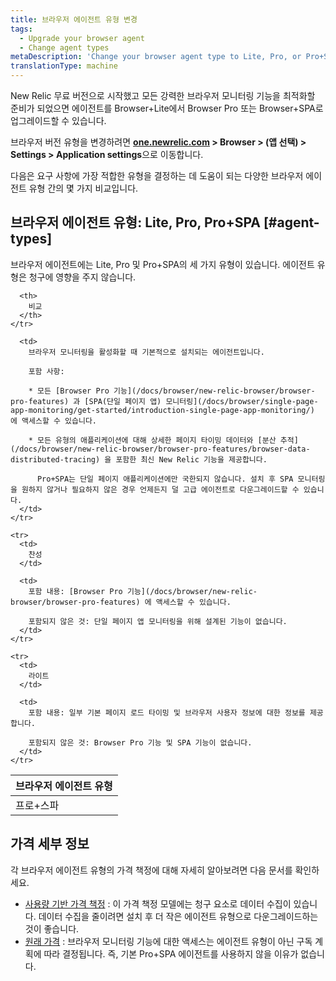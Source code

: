 ```yaml
---
title: 브라우저 에이전트 유형 변경
tags:
  - Upgrade your browser agent
  - Change agent types
metaDescription: 'Change your browser agent type to Lite, Pro, or Pro+SPA'
translationType: machine
---
```


New Relic 무료 버전으로 시작했고 모든 강력한 브라우저 모니터링 기능을 최적화할 준비가 되었으면 에이전트를 Browser+Lite에서 Browser Pro 또는 Browser+SPA로 업그레이드할 수 있습니다.

브라우저 버전 유형을 변경하려면 **[one.newrelic.com](https://one.newrelic.com/all-capabilities) > Browser > (앱 선택) > Settings > Application settings**으로 이동합니다.

다음은 요구 사항에 가장 적합한 유형을 결정하는 데 도움이 되는 다양한 브라우저 에이전트 유형 간의 몇 가지 비교입니다.

## 브라우저 에이전트 유형: Lite, Pro, Pro+SPA [#agent-types]

브라우저 에이전트에는 Lite, Pro 및 Pro+SPA의 세 가지 유형이 있습니다. 에이전트 유형은 청구에 영향을 주지 않습니다.

<table>
  <thead>
    <tr>
      <th style={{ width: "150px" }}>
        브라우저 에이전트 유형
      </th>

      <th>
        비교
      </th>
    </tr>
  </thead>

  <tbody>
    <tr>
      <td>
        프로+스파
      </td>

      <td>
        브라우저 모니터링을 활성화할 때 기본적으로 설치되는 에이전트입니다.

        포함 사항:

        * 모든 [Browser Pro 기능](/docs/browser/new-relic-browser/browser-pro-features) 과 [SPA(단일 페이지 앱) 모니터링](/docs/browser/single-page-app-monitoring/get-started/introduction-single-page-app-monitoring/) 에 액세스할 수 있습니다.

        * 모든 유형의 애플리케이션에 대해 상세한 페이지 타이밍 데이터와 [분산 추적](/docs/browser/new-relic-browser/browser-pro-features/browser-data-distributed-tracing) 을 포함한 최신 New Relic 기능을 제공합니다.

          Pro+SPA는 단일 페이지 애플리케이션에만 국한되지 않습니다. 설치 후 SPA 모니터링을 원하지 않거나 필요하지 않은 경우 언제든지 덜 고급 에이전트로 다운그레이드할 수 있습니다.
      </td>
    </tr>

    <tr>
      <td>
        찬성
      </td>

      <td>
        포함 내용: [Browser Pro 기능](/docs/browser/new-relic-browser/browser-pro-features) 에 액세스할 수 있습니다.

        포함되지 않은 것: 단일 페이지 앱 모니터링을 위해 설계된 기능이 없습니다.
      </td>
    </tr>

    <tr>
      <td>
        라이트
      </td>

      <td>
        포함 내용: 일부 기본 페이지 로드 타이밍 및 브라우저 사용자 정보에 대한 정보를 제공합니다.

        포함되지 않은 것: Browser Pro 기능 및 SPA 기능이 없습니다.
      </td>
    </tr>
  </tbody>
</table>

## 가격 세부 정보

각 브라우저 에이전트 유형의 가격 책정에 대해 자세히 알아보려면 다음 문서를 확인하세요.

* [사용량 기반 가격 책정](/docs/accounts/accounts-billing/new-relic-one-pricing-billing/new-relic-one-pricing-billing) : 이 가격 책정 모델에는 청구 요소로 데이터 수집이 있습니다. 데이터 수집을 줄이려면 설치 후 더 작은 에이전트 유형으로 다운그레이드하는 것이 좋습니다.
* [원래 가격](/docs/accounts/original-accounts-billing/product-pricing/product-based-pricing) : 브라우저 모니터링 기능에 대한 액세스는 에이전트 유형이 아닌 구독 계획에 따라 결정됩니다. 즉, 기본 Pro+SPA 에이전트를 사용하지 않을 이유가 없습니다.